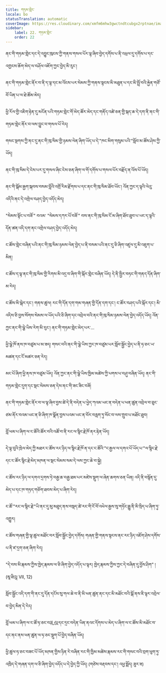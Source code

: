 ```yaml
---
title: གཏམ་གླེང་
locale: bo
statusTranslation: automatic
coverImage: https://res.cloudinary.com/xmfm6mhw3gwctndtcubgx2rptnae/image/upload/v1740468922/small_cover_tratado_de_psicologia_revolucionaria_a4c0dca4e0.webp
sidebar:
    label: 22. གཏམ་གླེང་
    order: 22
---
```

ནང་གི་གཏམ་གླེང་དང་དེ་འབྱུང་ཁུངས་ཀྱི་གནས་གསལ་པོར་ལྟ་ཞིབ་བྱེད་དགོས་པ་ནི་འཕྲལ་དུ་དགོས་པ་དང་འགྱངས་ཆོག་མེད་ལ་བཤོལ་འཇོག་ཀྱང་བྱེད་མི་རུང་།

ནང་གི་གཏམ་གླེང་ནོར་བ་ནི་ད་ལྟ་དང་མ་འོངས་པར་སེམས་ཀྱི་གནས་སྟངས་མི་མཐུན་པ་དང་མི་སྤྲོ་བའི་རྐྱེན་གཙོ་བོ་ཡིན་པ་ལ་ཐེ་ཚོམ་མེད།

ཕྱི་རོལ་གྱི་འཇིག་རྟེན་དུ་མངོན་པའི་གཏམ་གླེང་གོ་མེད་ཚོར་མེད་དང་གནོད་འཚེ་ཅན་གྱི་སྐད་ཆ་དེ་དག་ནི་ནང་གི་གཏམ་གླེང་ནོར་བ་ལས་བྱུང་བ་གསལ་པོ་རེད།

གསང་སྔགས་ཀྱི་ནང་དུ་ནང་གི་ཁུ་སིམ་གྱི་ཉམས་ལེན་ཞིག་ཡོད་པ་དེ་"ཁང་མིག་གསུམ་པའི་"སློབ་མ་ཚོས་ཤེས་ཀྱི་ཡོད།

ནང་གི་ཁུ་སིམ་དེ་ངེས་པར་དུ་གསལ་ཞིང་ངེས་ཅན་ཞིག་ལ་གོ་དགོས་པ་གསལ་པོར་བརྗོད་ན་འོས་པོ་ཡོད།

ནང་གི་སྒོམ་རྒྱག་སྐབས་བསམ་བློའི་འགྲོ་རིམ་རྫོགས་པ་དང་ནང་གི་ཁུ་སིམ་ཐོབ་ཡོང་། འོན་ཀྱང་ད་ལྟའི་ལེའུ་འདིའི་ནང་དེ་འགྲེལ་བཤད་བྱེད་འདོད་མེད།

"སེམས་སྟོང་པ་བཟོ་" བའམ་ "སེམས་དཀར་པོ་བཟོ་" བས་ནང་གི་ཁུ་སིམ་ངོ་མ་ཞིག་ཐོབ་ཐུབ་པ་ཡང་ད་ལྟའི་དོན་ཚན་འདི་དག་ནང་འགྲེལ་བཤད་བྱེད་འདོད་མེད།

ང་ཚོས་གླེང་བཞིན་པའི་ནང་གི་ཁུ་སིམ་ཉམས་ལེན་བྱེད་པ་ནི་བསམ་པའི་ནང་དུ་ཅི་ཞིག་འཛུལ་དུ་མི་འཇུག་པ་མིན།

ང་ཚོས་ད་ལྟ་ནང་གི་ཁུ་སིམ་གྱི་རིགས་མི་འདྲ་བ་ཞིག་གི་སྐོར་གླེང་བཞིན་ཡོད། དེ་ནི་སྤྱིར་བཏང་གི་གནད་དོན་ཞིག་མ་རེད།

ང་ཚོས་མི་སྒེར་དང་། གནས་ཚུལ། རང་གི་དོན་དག་གམ་གཞན་གྱི་དོན་དག་དང་། ང་ཚོར་བཤད་པའི་སྐོར་དང་། མི་འདིས་ཅི་བྱས་སོགས་སེམས་ལ་ཡོད་པའི་ཅི་ཞིག་དང་འབྲེལ་བའི་ནང་གི་ཁུ་སིམ་ཉམས་ལེན་བྱེད་འདོད་ཡོད། འོན་ཀྱང་ནང་གི་ལྕེ་ཡིས་རེག་མི་རུང་། ནང་གི་གཏམ་གླེང་མེད་པར་...

ཕྱི་ལྕེ་ཁོ་ནས་ཁ་བཙུམ་པ་མ་ཟད། གསང་བའི་ནང་གི་ལྕེ་ཡིས་ཀྱང་ཁ་བཙུམ་པར་སློབ་སྦྱོང་བྱེད་པ་ནི་ཧ་ཅང་ཡ་མཚན་དང་ངོ་མཚར་ཅན་རེད།

མང་པོ་ཞིག་ཕྱི་ནས་ཁ་བཙུམ་ཡོད། འོན་ཀྱང་ནང་གི་ལྕེ་ཡིས་ཁྱིམ་མཚེས་ཀྱི་པགས་པ་བཤུ་བཞིན་ཡོད། ནང་གི་གཏམ་གླེང་དུག་དང་སྡང་སེམས་ཅན་དེས་ནང་གི་ཟང་ཟིང་བཟོ།

ནང་གི་གཏམ་གླེང་ནོར་བ་ལ་ལྟ་ཞིབ་བྱས་ཚེ་དེ་ནི་བདེན་པ་ཕྱེད་ཀའམ་ཡང་ན་བདེན་པ་ཕན་ཚུན་འབྲེལ་བ་ཅུང་ཙམ་ནོར་བའམ་ཡང་ན་ཅི་ཞིག་ཁ་སྣོན་བྱས་པའམ་ཡང་ན་བོར་བརླག་ཏུ་སོང་བ་ལས་གྲུབ་པ་མཐོང་ཐུབ།

བློ་ཕམ་པ་ཞིག་ལ་ང་ཚོའི་ཚོར་བའི་འཚོ་བ་ནི་རང་ལ་སྙིང་རྗེ་ཁོ་ནར་རྟེན་ཡོད།

དེ་ལྟ་བུའི་ཁྲེལ་མེད་ཀྱི་མཐར་ང་ཚོས་རང་ཉིད་ལ་སྙིང་རྗེ་ཁོ་ན་དང་ང་ཚོའི་"ང་རྒྱལ་ལ་དགའ་པོ་ཡོད་པ་"ལ་སྙིང་རྗེ་དང་ང་ཚོར་སྙིང་རྗེ་མེད་མཁན་ལ་སྡང་སེམས་སམ་དེ་ལས་ཀྱང་ཆེ་བ་སྐྱེ།

ང་ཚོས་རང་ཉིད་ལ་དགའ་དྲགས་ཏེ་བརྒྱ་ཆ་བརྒྱ་ཐམ་པར་མཛེས་སྡུག་ལ་ཞེན་ཆགས་ཅན་ཡིན། འདི་ནི་བསྙོན་དུ་མེད་པ་དང་ཁ་གཏད་གཅོག་ཐབས་མེད་པ་ཞིག་རེད།

ང་ཚོ་"རང་ལ་སྙིང་རྗེ་"ཡི་ནང་དུ་མུ་མཐུད་ནས་བསྡད་ཚེ་རང་གི་ངོ་བོ་འཕེལ་རྒྱས་སུ་གཏོང་རྒྱུ་ནི་མི་སྲིད་པ་ཞིག་ཏུ་འགྱུར།

ང་ཚོས་གཞན་གྱི་ལྟ་ཚུལ་མཐོང་བར་སློབ་སྦྱོང་བྱེད་དགོས། གཞན་གྱི་གནས་སྟངས་ནང་རང་ཉིད་འཇོག་ཤེས་དགོས་པ་ནི་ཛ་དྲག་ཅན་ཞིག་རེད།

"དེ་བས་མི་རྣམས་ཀྱིས་ཁྱེད་རྣམས་ལ་ཅི་ཞིག་བྱེད་འདོད་པ་ལྟར། ཁྱེད་རྣམས་ཀྱིས་ཀྱང་དེ་བཞིན་དུ་བྱོས་ཤིག" ། (མཱ་ཐིའུ། VII, 12)

སློབ་སྦྱོང་འདི་དག་གི་ནང་དུ་དོན་དངོས་སུ་གལ་ཆེ་བ་ནི་མི་ཕན་ཚུན་ནང་དང་མི་མཐོང་བའི་སྒོ་ནས་ཇི་ལྟར་འབྲེལ་བ་བྱེད་མིན་དེ་རེད།

བློ་ཕམ་པ་ཞིག་ལ་ང་ཚོ་ཧ་ཅང་བ礼仪དང་དྲང་བདེན་ཡིན་ནའང་དོགས་པ་མེད་པ་ཞིག་ལ་ང་ཚོས་མི་མཐོང་བ་དང་ནང་ནས་ཕན་ཚུན་ལ་ཧ་ཅང་སྡུག་པོ་བྱེད་བཞིན་ཡོད།

ཕྱི་ཚུལ་ཧ་ཅང་བཟང་པོ་ཡོད་མཁན་གྱིས་ཉིན་རེ་བཞིན་རང་གི་ཁྱིམ་མཚེས་རྣམས་རང་གི་གསང་བའི་བྲག་ཕུག་ཏུ་འཁྲིད་དེ་གཞན་དག་ལ་ཅི་ཞིག་བྱེད་འདོད་པ་དེ་བྱེད་ཀྱི་ཡོད། (གཙེས་བརྡབས་དང་། འཕྱ་སྨོད། ཟུར་ཟ)

